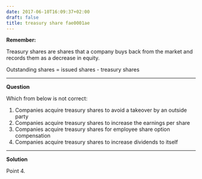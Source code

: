 ```yaml
---
date: 2017-06-10T16:09:37+02:00
draft: false
title: treasury share fae0001ae
---
```


**Remember:**

Treasury shares are shares that a company buys back from the market and records them as a decrease in equity.

Outstanding shares = issued shares - treasury shares

***

**Question**

Which from below is not correct:

1. Companies acquire treasury shares to avoid a takeover by an outside party
2. Companies acquire treasury shares to increase the earnings per share
3. Companies acquire treasury shares for employee share option compensation
4. Companies acquire treasury shares to increase dividends to itself

***

**Solution**

Point 4.
